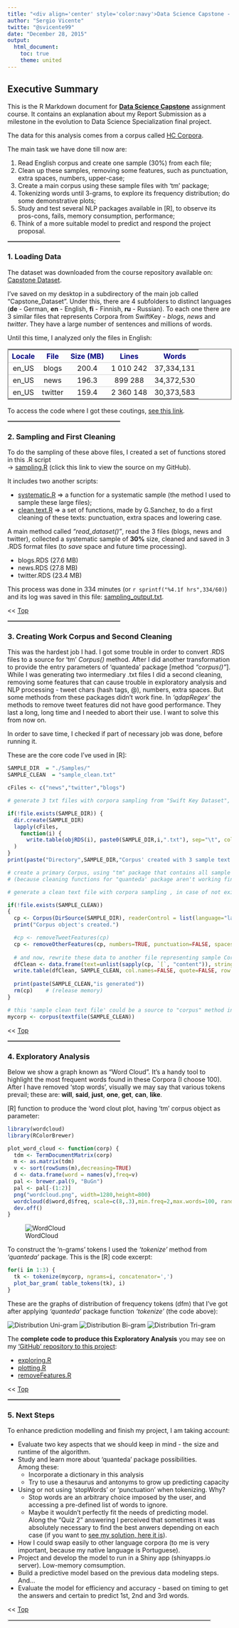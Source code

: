 ```yaml
---
title: "<div align='center' style='color:navy'>Data Science Capstone - Report Submission</div>"
author: "Sergio Vicente"
twitte: "@svicente99"
date: "December 28, 2015"
output: 
  html_document:
    toc: true
    theme: united
---
```

<a name="top"/></a>

## Executive Summary

This is the R Markdown document for **[Data Science Capstone](https://class.coursera.org/dsscapstone-006/)** assignment course.
It contains an explanation about my Report Submission as a milestone in the evolution to Data Science Specialization final project.

The data for this analysis comes from a corpus called [HC Corpora](www.corpora.heliohost.org).

The main task we have done till now are:

1. Read English corpus and create one sample (30%) from each file;
2. Clean up these samples, removing some features, such as punctuation, extra spaces, numbers, upper-case;
3. Create a main corpus using these sample files with 'tm' package;
4. Tokenizing words until 3-grams, to explore its frequency distribution; do some demonstrative plots;
5. Study and test several NLP packages available in [R], to observe its pros-cons, fails, memory consumption, performance;
6. Think of a more suitable model to predict and respond the project proposal.

<hr style='width:50%; border:solid 1pt #a0a0a0'>

### 1. Loading Data

The dataset was downloaded from the course repository available on: [Capstone Dataset](https://d396qusza40orc.cloudfront.net/dsscapstone/dataset/Coursera-SwiftKey.zip).

I've saved on my desktop in a subdirectory of the main job called "Capstone_Dataset". Under this, there are 4 subfolders to distinct languages (**de** - German, **en** - English, **fi** - Finnish, **ru** - Russian). To each one there are 3 similar files that represents Corpora from SwiftKey - _blogs_, _news_ and _twitter_. They have a large number of sentences and millions of words.

Until this time, I analyzed only the files in English:

<style type="text/css">
th {color:navy;}
td {text-align:center; border-top: solid 1pt #d0d0d0;}
</style>

<table width="70%" style="border:solid 2pt #a0a0a0" align="center">
<thead><tr><th>Locale</th><th>File</th><th>Size (MB)</th><th>Lines</th><th>Words</th></tr></thead>
<tbody>
<tr><td>en_US</td><td>blogs</td><td>200.4</td><td>1 010 242</td><td>37,334,131</td></tr>
<tr><td>en_US</td><td>news</td><td>196.3</td><td>899 288</td><td>34,372,530</td></tr>
<tr><td>en_US</td><td>twitter</td><td>159.4</td><td>2 360 148</td><td>30,373,583</td></tr>
</tbody>
</table>

To access the code where I got these coutings, [see this link](https://github.com/svicente99/DataScience_Capstone_Report/blob/master/counting_files.R).
<hr style='width:50%; border:solid 1pt #a0a0a0'>

### 2. Sampling and First Cleaning

To do the sampling of these above files, I created a set of functions stored in this .R script<br> -> [sampling.R](https://github.com/svicente99/DataScience_Capstone_Report/blob/master/sampling.R) (click this link to view the source on my GitHub). 

It includes two another scripts: 

* [systematic.R](https://github.com/svicente99/DataScience_Capstone_Report/blob/master/systematic.R) => a function for a systematic sample (the method I used to sample these large files);
* [clean.text.R](https://github.com/svicente99/DataScience_Capstone_Report/blob/master/clean.text.R) => a set of functions, made by G.Sanchez, to do a first cleaning of these texts: punctuation, extra spaces and lowering case.

A main method called _"read_dataset()"_, read the 3 files (blogs, news and twitter), collected a systematic sample of **30%** size, cleaned and saved in 3 .RDS format files (to _save_ space and future time processing).

* blogs.RDS (27.6 MB)
* news.RDS (27.8 MB)
* twitter.RDS (23.4 MB)

This process was done in 334 minutes (or `r sprintf("%4.1f hrs",334/60)`) and its log was saved in this file: [sampling_output.txt](https://github.com/svicente99/DataScience_Capstone_Report/blob/master/sampling_output.txt).

<div align="right">&lt;&lt; <a href="#top">Top</a></div>
<hr style='width:50%; border:solid 1pt #a0a0a0'>

### 3. Creating Work Corpus and Second Cleaning

This was the hardest job I had. I got some trouble in order to convert .RDS files to a source for 'tm' _Corpus()_ method. After I did another transformation to provide the entry parameters of 'quanteda' package [method _"corpus()"_]. While I was generating two intermediary .txt files I did a second cleaning, removing some features that can cause trouble in exploratory analysis and NLP processing - tweet chars (hash tags, @), numbers, extra spaces. But some methods from these packages didn't work fine. In _'qdapRegex'_ the methods to remove tweet features did not have good performance. They last a long, long time and I needed to abort their use. I want to solve this from now on.

In order to save time, I checked if part of necessary job was done, before running it.

These are the core code I've used in [R]:

```r

SAMPLE_DIR  = "./Samples/"
SAMPLE_CLEAN  = "sample_clean.txt"

cFiles <- c("news","twitter","blogs")

# generate 3 txt files with corpora sampling from "Swift Key Dataset", in case of not exists

if(!file.exists(SAMPLE_DIR)) {
  dir.create(SAMPLE_DIR)
  lapply(cFiles, 
    function(i) {
      write.table(objRDS(i), paste0(SAMPLE_DIR,i,".txt"), sep="\t", col.names=FALSE, quote=FALSE, row.names=FALSE, append=TRUE) }
  )
}  
print(paste("Directory",SAMPLE_DIR,"Corpus' created with 3 sample text files."))

# create a primary Corpus, using "tm" package that contains all sample texts (as Source) to be cleaned
# (because cleaning functions for "quanteda' package aren't working fine...)

# generate a clean text file with corpora sampling , in case of not exists

if(!file.exists(SAMPLE_CLEAN)) 
{
  cp <- Corpus(DirSource(SAMPLE_DIR), readerControl = list(language="lat"))
  print("Corpus object's created.")

  #cp <- removeTweetFeatures(cp)
  cp <- removeOtherFeatures(cp, numbers=TRUE, punctuation=FALSE, spaces=TRUE, stopwords=TRUE)
  
  # and now, rewrite these data to another file representing sample Corpora already clean up
  dfClean <- data.frame(text=unlist(sapply(cp, `[`, "content")), stringsAsFactors=F) 
  write.table(dfClean, SAMPLE_CLEAN, col.names=FALSE, quote=FALSE, row.names=FALSE, append=TRUE)
  
  print(paste(SAMPLE_CLEAN,"is generated"))
  rm(cp)	# (release memory)
}

# this 'sample clean text file' could be a source to "corpus" method in "quanteda" package
mycorp <- corpus(textfile(SAMPLE_CLEAN))
```

<div align="right">&lt;&lt; <a href="#top">Top</a></div>
<hr style='width:50%; border:solid 1pt #a0a0a0'>

### 4. Exploratory Analysis

Below we show a graph known as "Word Cloud". It's a handy tool to highlight the most frequent words found in these Corpora (I choose 100). After I have removed 'stop words', visually we may say that various tokens prevail; these are: **will**, **said**, **just**, **one**, **get**, **can**, **like**.

[R] function to produce the 'word clout plot, having 'tm' corpus object as parameter:
```r

library(wordcloud)
library(RColorBrewer)

plot_word_cloud <- function(corp) {
  tdm <- TermDocumentMatrix(corp)
  m <- as.matrix(tdm)
  v <- sort(rowSums(m),decreasing=TRUE)
  d <- data.frame(word = names(v),freq=v)
  pal <- brewer.pal(9, "BuGn")
  pal <- pal[-(1:2)]
  png("wordcloud.png", width=1280,height=800)
  wordcloud(d$word,d$freq, scale=c(8,.3),min.freq=2,max.words=100, random.order=T, rot.per=.15, colors=pal, vfont=c("sans serif","plain"))
  dev.off()
}

```

![WordCloud](wordcloud.png)

To construct the 'n-grams' tokens I used the _'tokenize'_ method from _'quanteda'_ package. This is the [R] code excerpt:

```r
for(i in 1:3) {
  tk <- tokenize(mycorp, ngrams=i, concatenator=',')
  plot_bar_gram( table_tokens(tk), i)
}
```

These are the graphs of distribution of frequency tokens (dfm) that I've got after applying _'quanteda'_ package function _'tokenize'_ (the code above):

![Distribution Uni-gram](1-gram.png)
![Distribution Bi-gram](2-gram.png)
![Distribution Tri-gram](3-gram.png)

The **complete code to produce this Exploratory Analysis** you may see on my ['GitHub' repository to this project](https://github.com/svicente99/DataScience_Capstone_Report):

* [exploring.R](https://github.com/svicente99/DataScience_Capstone_Report/blob/master/exploring.R)
* [plotting.R](https://github.com/svicente99/DataScience_Capstone_Report/blob/master/plotting.R)
* [removeFeatures.R](https://github.com/svicente99/DataScience_Capstone_Report/blob/master/removeFeatures.R)

<div align="right">&lt;&lt; <a href="#top">Top</a></div>
<hr style='width:50%; border:solid 1pt #a0a0a0'>

### 5. Next Steps

To enhance prediction modelling and finish my project, I am taking account:

* Evaluate two key aspects that we should keep in mind - the size and runtime of the algorithm.
* Study and learn more about 'quanteda' package possibilities.<br/>
  Among these: 
    - Incorporate a dictionary in this analysis
    - Try to use a thesaurus and antonyms to grow up predicting capacity
* Using or not using 'stopWords' or 'punctuation' when tokenizing. Why?<br>
    - Stop words are an arbitrary choice imposed by the user, and accessing a pre-defined list of words to ignore.
    - Maybe it wouldn't perfectly fit the needs of predicting model.<br/>
      Along the "Quiz 2" answering I perceived that sometimes it was
  absolutely necessary to find the best anwers depending on each case  (if you want to [see my solution, here it is](https://github.com/svicente99/DataScience_Capstone_Quiz2)).
* How I could swap easily to other language corpora (to me is very important, because my native language is Portuguese).
* Project and develop the model to run in a Shiny app (shinyapps.io server). Low-memory comsumption.
* Build a predictive model based on the previous data modeling steps.<br/>
  And...
* Evaluate the model for efficiency and accuracy - based on timing to get the answers and certain to predict 1st, 2nd and 3rd words.

<div align="right">&lt;&lt; <a href="#top">Top</a></div>

<hr style='width:90%; border:solid 2pt #e0e0e0'>

